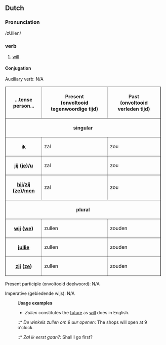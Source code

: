 == Dutch ==
===Pronunciation===
/zUllen/ 
===verb===
#[[will]]
====Conjugation====

Auxiliary verb: N/A

<table border=1 cellspacing=0 cellpadding=2>
<tr><th>...tense<br>person...</th><th>Present <br>(onvoltooid tegenwoordige tijd)</th><th>Past <br>(onvoltooid verleden tijd)</th></tr>
<tr><th colspan=4>singular</th></tr>
<tr><th>[[ik]]</th><td>zal</td><td>zou</td></tr>
<tr><th>[[jij]] ([[je]])/[[u]]</th><td>zal</td><td>zou</td></tr>
<tr><th>[[hij]]/[[zij]] ([[ze]])/[[men]]</th><td>zal</td><td>zou</td></tr>
<tr><th colspan=4>plural</th></tr>
<tr><th>[[wij]] ([[we]])</th><td>zullen</td><td>zouden</td></tr>
<tr><th>[[jullie]]</th><td>zullen</td><td>zouden</td></tr>
<tr><th>[[zij]] ([[ze]])</th><td>zullen</td><td>zouden</td></tr>
</table>

Present participle (onvoltooid deelwoord): N/A

Imperative (gebiedende wijs): N/A

:'''Usage examples'''
:* ''Zullen'' constitutes the [[future]] as [[will]] does in English.
:::* ''De winkels zullen om 9 uur openen'': The shops will open at 9 o'clock.
:::* ''Zal ik eerst gaan?'': Shall I go first?